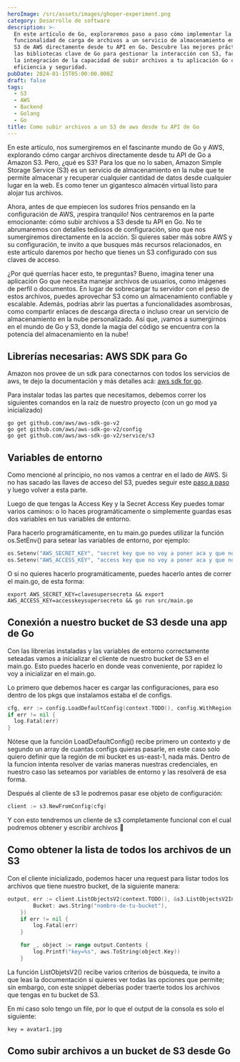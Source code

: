 ```yaml
---
heroImage: /src/assets/images/ghoper-experiment.png
category: Desarrollo de software
description: >-
  En este artículo de Go, exploraremos paso a paso cómo implementar la
  funcionalidad de carga de archivos a un servicio de almacenamiento en la nube
  S3 de AWS directamente desde tu API en Go. Descubre las mejores prácticas y
  las bibliotecas clave de Go para gestionar la interacción con S3, facilitando
  la integración de la capacidad de subir archivos a tu aplicación Go con
  eficiencia y seguridad.
pubDate: 2024-01-15T05:00:00.000Z
draft: false
tags:
  - S3
  - AWS
  - Backend
  - Golang
  - Go
title: Como subir archivos a un S3 de aws desde tu API de Go
---
```


En este artículo, nos sumergiremos en el fascinante mundo de Go y AWS, explorando cómo cargar archivos directamente desde tu API de Go a Amazon S3. Pero, ¿qué es S3? Para los que no lo saben, Amazon Simple Storage Service (S3) es un servicio de almacenamiento en la nube que te permite almacenar y recuperar cualquier cantidad de datos desde cualquier lugar en la web. Es como tener un gigantesco almacén virtual listo para alojar tus archivos.

Ahora, antes de que empiecen los sudores fríos pensando en la configuración de AWS, ¡respira tranquilo! Nos centraremos en la parte emocionante: cómo subir archivos a S3 desde tu API en Go. No te abrumaremos con detalles tediosos de configuración, sino que nos sumergiremos directamente en la acción. Si quieres saber más sobre AWS y su configuración, te invito a que busques más recursos relacionados, en este artículo daremos por hecho que tienes un S3 configurado con sus claves de acceso.

¿Por qué querrías hacer esto, te preguntas? Bueno, imagina tener una aplicación Go que necesita manejar archivos de usuarios, como imágenes de perfil o documentos. En lugar de sobrecargar tu servidor con el peso de estos archivos, puedes aprovechar S3 como un almacenamiento confiable y escalable. Además, podrías abrir las puertas a funcionalidades asombrosas, como compartir enlaces de descarga directa o incluso crear un servicio de almacenamiento en la nube personalizado. Así que, ¡vamos a sumergirnos en el mundo de Go y S3, donde la magia del código se encuentra con la potencia del almacenamiento en la nube!

## Librerías necesarias: AWS SDK para Go

Amazon nos provee de un sdk para conectarnos con todos los servicios de aws, te dejo la documentación y más detalles acá: [aws sdk for go](https://aws.github.io/aws-sdk-go-v2/docs/getting-started/ 'AWS SDK for Go').

Para instalar todas las partes que necesitamos, debemos correr los siguientes comandos en la raíz de nuestro proyecto (con un go mod ya inicializado)

```
go get github.com/aws/aws-sdk-go-v2
go get github.com/aws/aws-sdk-go-v2/config
go get github.com/aws/aws-sdk-go-v2/service/s3
```

## Variables de entorno

Como mencioné al principio, no nos vamos a centrar en el lado de AWS. Si no has sacado las llaves de acceso del S3, puedes seguir este [paso a paso](https://aws.github.io/aws-sdk-go-v2/docs/getting-started/#to-get-your-access-key-id-and-secret-access-key 'Paso a paso para sacar la access key y secret access key') y luego volver a esta parte.

Luego de que tengas la Access Key y la Secret Access Key puedes tomar varios caminos: o lo haces programáticamente o simplemente guardas esas dos variables en tus variables de entorno.

Para hacerlo programáticamente, en tu main.go puedes utilizar la función os.SetEnv() para setear las variables de entorno, por ejemplo:

```go
os.Setenv("AWS_SECRET_KEY", "secret key que no voy a poner aca y que no deberias subir a tu repo")
os.Setenv("AWS_ACCESS_KEY", "access key que no voy a poner aca y que no deberias subir a tu repo")
```

O si no quieres hacerlo programáticamente, puedes hacerlo antes de correr el main.go, de esta forma:

```
export AWS_SECRET_KEY=clavesupersecreta && export AWS_ACCESS_KEY=accesskeysupersecreto && go run src/main.go
```

## Conexión a nuestro bucket de S3 desde una app de Go

Con las librerías instaladas y las variables de entorno correctamente seteadas vamos a inicializar el cliente de nuestro bucket de S3 en el main.go. Esto puedes hacerlo en donde veas conveniente, por rapidez lo voy a inicializar en el main.go.

Lo primero que debemos hacer es cargar las configuraciones, para eso dentro de los pkgs que instalamos estaba el de configs.

```go
cfg, err := config.LoadDefaultConfig(context.TODO(), config.WithRegion("us-east-1"))
if err != nil {
  log.Fatal(err)
}
```

Nótese que la función LoadDefaultConfig() recibe primero un contexto y de segundo un array de cuantas configs quieras pasarle, en este caso solo quiero definir que la región de mi bucket es us-east-1, nada más. Dentro de la funcion intenta resolver de varias maneras nuestras credenciales, en nuestro caso las seteamos por variables de entorno y las resolverá de esa forma.

Después al cliente de s3 le podremos pasar ese objeto de configuración:

```go
client := s3.NewFromConfig(cfg)
```

Y con esto tendremos un cliente de s3 completamente funcional con el cual podremos obtener y escribir archivos 🎊

## Como obtener la lista de todos los archivos de un S3

Con el cliente inicializado, podemos hacer una request para listar todos los archivos que tiene nuestro bucket, de la siguiente manera:

```go
output, err := client.ListObjectsV2(context.TODO(), &s3.ListObjectsV2Input{
		Bucket: aws.String("nombre-de-tu-bucket"),
	})
	if err != nil {
		log.Fatal(err)
	}

	for _, object := range output.Contents {
		log.Printf("key=%s", aws.ToString(object.Key))
	}
```

La función ListObjetsV2() recibe varios criterios de búsqueda, te invito a que leas la documentación si quieres ver todas las opciones que permite; sin embargo, con este snippet deberías poder traerte todos los archivos que tengas en tu bucket de S3.

En mi caso solo tengo un file, por lo que el output de la consola es solo el siguiente:

```
key = avatar1.jpg
```

## Como subir archivos a un bucket de S3 desde Go

